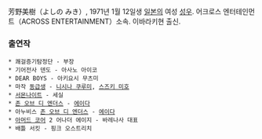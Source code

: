 芳野美樹（よしの みき）, 1971년 1월 12일생 [[일본]]의 여성 [[성우]]. 어크로스 엔터테인먼트（ACROSS ENTERTAINMENT）소속. 이바라키현 출신.

=== 출연작 ===
 * 쾌걸증기탐정단 - 부장
 * 기어전사 덴도 - 아사노 아이코
 * DEAR BOYS - 아키요시 무츠미
 * 마작 [[동급생]] - [[니시나 쿠루미]], [[스즈키 미호]]
 * [[서몬나이트]] - 세실
 * [[존 오브 디 엔더스]] - [[에이다]]
 * 아누비스 [[존 오브 디 엔더스]] - [[에이다]]
 * [[아머드 코어]] 2 어나더 에이지 - 바레나사 대표
 * 배틀 서킷 - 핑크 오스트리치
